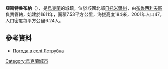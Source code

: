 {{coord|50|17|37|N|29|39|37|E|scale:30000|display=title}}

'''亞斯特魯布納'''（{{lang-uk|Яструбна}}），是[[烏克蘭|烏克蘭]]的城鎮，位於該國北部[[日托米爾州|日托米爾州]]，由[[布魯西利夫區|布魯西利夫區]]負責管轄，始建於1611年，面積7.53平方公里，海拔高度184米，2001年人口47，人口密度每平方公里6.24人。

==參考資料==
* [http://weather.in.ua/ua/zhitomirskaja/29774 Погода в селі Яструбна] {{Wayback|url=http://weather.in.ua/ua/zhitomirskaja/29774 |date=20201031131223 }}
 
{{Ukraine-geo-stub}}
[[Category:烏克蘭城市|Category:烏克蘭城市]]